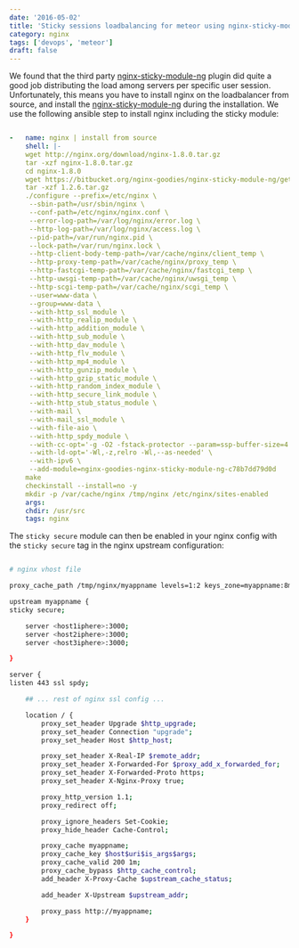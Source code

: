 ```yaml
---
date: '2016-05-02'
title: 'Sticky sessions loadbalancing for meteor using nginx-sticky-module-ng'
category: nginx
tags: ['devops', 'meteor']
draft: false
---
```


We found that the third party [nginx-sticky-module-ng](https://bitbucket.org/nginx-goodies/nginx-sticky-module-ng) plugin did quite a good job distributing the load among servers per specific user session. Unfortunately, this means you have to install nginx on the loadbalancer from source, and install the [nginx-sticky-module-ng](https://bitbucket.org/nginx-goodies/nginx-sticky-module-ng) during the installation. We use the following ansible step to install nginx including the sticky module:

```yaml

-   name: nginx | install from source
    shell: |-
    wget http://nginx.org/download/nginx-1.8.0.tar.gz
    tar -xzf nginx-1.8.0.tar.gz
    cd nginx-1.8.0
    wget https://bitbucket.org/nginx-goodies/nginx-sticky-module-ng/get/1.2.6.tar.gz
    tar -xzf 1.2.6.tar.gz
    ./configure --prefix=/etc/nginx \
     --sbin-path=/usr/sbin/nginx \
     --conf-path=/etc/nginx/nginx.conf \
     --error-log-path=/var/log/nginx/error.log \
     --http-log-path=/var/log/nginx/access.log \
     --pid-path=/var/run/nginx.pid \
     --lock-path=/var/run/nginx.lock \
     --http-client-body-temp-path=/var/cache/nginx/client_temp \
     --http-proxy-temp-path=/var/cache/nginx/proxy_temp \
     --http-fastcgi-temp-path=/var/cache/nginx/fastcgi_temp \
     --http-uwsgi-temp-path=/var/cache/nginx/uwsgi_temp \
     --http-scgi-temp-path=/var/cache/nginx/scgi_temp \
     --user=www-data \
     --group=www-data \
     --with-http_ssl_module \
     --with-http_realip_module \
     --with-http_addition_module \
     --with-http_sub_module \
     --with-http_dav_module \
     --with-http_flv_module \
     --with-http_mp4_module \
     --with-http_gunzip_module \
     --with-http_gzip_static_module \
     --with-http_random_index_module \
     --with-http_secure_link_module \
     --with-http_stub_status_module \
     --with-mail \
     --with-mail_ssl_module \
     --with-file-aio \
     --with-http_spdy_module \
     --with-cc-opt='-g -O2 -fstack-protector --param=ssp-buffer-size=4 -Wformat -Werror=format-security -Wp,-D_FORTIFY_SOURCE=2' \
     --with-ld-opt='-Wl,-z,relro -Wl,--as-needed' \
     --with-ipv6 \
     --add-module=nginx-goodies-nginx-sticky-module-ng-c78b7dd79d0d
    make
    checkinstall --install=no -y
    mkdir -p /var/cache/nginx /tmp/nginx /etc/nginx/sites-enabled
    args:
    chdir: /usr/src
    tags: nginx
```

The `sticky secure` module can then be enabled in your nginx config with the `sticky secure` tag in the nginx upstream configuration:

```bash

# nginx vhost file

proxy_cache_path /tmp/nginx/myappname levels=1:2 keys_zone=myappname:8m max_size=100m inactive=10m;

upstream myappname {
sticky secure;

    server <host1iphere>:3000;
    server <host2iphere>:3000;
    server <host3iphere>:3000;

}

server {
listen 443 ssl spdy;

    ## ... rest of nginx ssl config ...

    location / {
        proxy_set_header Upgrade $http_upgrade;
        proxy_set_header Connection "upgrade";
        proxy_set_header Host $http_host;

        proxy_set_header X-Real-IP $remote_addr;
        proxy_set_header X-Forwarded-For $proxy_add_x_forwarded_for;
        proxy_set_header X-Forwarded-Proto https;
        proxy_set_header X-Nginx-Proxy true;

        proxy_http_version 1.1;
        proxy_redirect off;

        proxy_ignore_headers Set-Cookie;
        proxy_hide_header Cache-Control;

        proxy_cache myappname;
        proxy_cache_key $host$uri$is_args$args;
        proxy_cache_valid 200 1m;
        proxy_cache_bypass $http_cache_control;
        add_header X-Proxy-Cache $upstream_cache_status;

        add_header X-Upstream $upstream_addr;

        proxy_pass http://myappname;
    }

}
```
